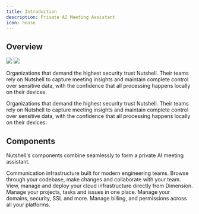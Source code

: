 ```yaml
---
title: Introduction
description: Private AI Meeting Assistant
icon: house
---
```


## Overview

<Frame>
  <img
    className="block dark:hidden"
    src="https://d3r37wwqi2kfse.cloudfront.net/nutshell_cover.png"
  />
  <img
    className="hidden dark:block"
    src="https://d3r37wwqi2kfse.cloudfront.net/nutshell_cover.png"
  />
</Frame>

Organizations that demand the highest security trust Nutshell. Their teams rely on Nutshell to capture meeting insights and maintain complete control over sensitive data, with the confidence that all processing happens locally on their devices.

Organizations that demand the highest security trust Nutshell. Their teams rely on Nutshell to capture meeting insights and maintain complete control over sensitive data, with the confidence that all processing happens locally on their devices.

## Components

Nutshell's components combine seamlessly to form a private AI meeting assistant.

<CardGroup cols={2}>

<Card title="Communication" icon="message" href="/communication">
  Communication infrastructure built for modern engineering teams.
</Card>

<Card title="Code" icon="code" href="/components/code">
  Browse through your codebase, make changes and collaborate with your team.
</Card>

<Card title="Cloud" icon="cloud" href="/components/cloud">
  View, manage and deploy your cloud infrastructure directly from Dimension.
</Card>

<Card title="Projects" icon="rectangle-history" href="/components/projects">
  Manage your projects, tasks and issues in one place.
</Card>

<Card title="Network" icon="server" href="/components/network">
  Manage your domains, security, SSL and more.
</Card>

<Card title="Settings" icon="gear" href="/components/settings">
  Manage billing, and permissions across all your platforms.
</Card>

</CardGroup>